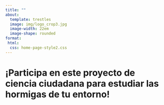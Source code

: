 ```yaml
---
title: ""
about:
  template: trestles
  image: img/logo_crop3.jpg
  image-width: 22em
  image-shape: rounded
format:
 html:
  css: home-page-style2.css
---
```


# ¡Participa en este proyecto de ciencia ciudadana para estudiar las hormigas de tu entorno!

